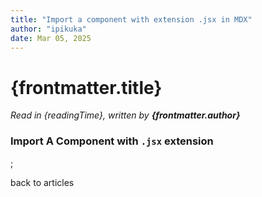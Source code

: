 ```yaml
---
title: "Import a component with extension .jsx in MDX"
author: "ipikuka"
date: Mar 05, 2025
---
```


# {frontmatter.title}

_Read in {readingTime}, written by **{frontmatter.author}**_

### Import A Component with `.jsx` extension


<Bar />;

<Link href={"/articles"}>back to articles</Link>
